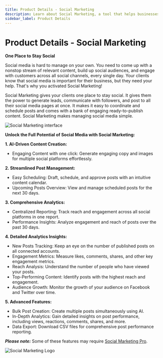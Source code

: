 ```yaml
---
title: Product Details - Social Marketing
description: Learn about Social Marketing, a tool that helps businesses manage social media across multiple platforms from one place.
sidebar_label: Product Details
---
```


# Product Details - Social Marketing

**One Place to Stay Social**

Social media is hard to manage on your own. You need to come up with a nonstop stream of relevant content, build up social audiences, and engage with customers across all social channels, every single day. Your clients know that social media is important for their business, but they need your help. That's why you activated Social Marketing!

Social Marketing gives your clients one place to stay social. It gives them the power to generate leads, communicate with followers, and post to all their social media pages at once. It makes it easy to coordinate and schedule posts and comes with a bank of engaging ready-to-publish content. Social Marketing makes managing social media simple.

![Social Marketing interface](./img/product-details-main.png)

**Unlock the Full Potential of Social Media with Social Marketing:**

**1. AI-Driven Content Creation:**
- Engaging Content with one click: Generate engaging copy and images for multiple social platforms effortlessly.

**2. Streamlined Post Management:**
- Easy Scheduling: Draft, schedule, and approve posts with an intuitive content calendar.
- Upcoming Posts Overview: View and manage scheduled posts for the next 30 days.

**3. Comprehensive Analytics:**
- Centralized Reporting: Track reach and engagement across all social platforms in one report.
- Performance Insights: Analyze engagement and reach of posts over the past 30 days.

**4. Detailed Analytics Insights:**
- New Posts Tracking: Keep an eye on the number of published posts on all connected accounts.
- Engagement Metrics: Measure likes, comments, shares, and other key engagement metrics.
- Reach Analysis: Understand the number of people who have viewed your posts.
- Top-Performing Content: Identify posts with the highest reach and engagement.
- Audience Growth: Monitor the growth of your audience on Facebook and Twitter over time.

**5. Advanced Features:**
- Bulk Post Creation: Create multiple posts simultaneously using AI.
- In-Depth Analytics: Gain detailed insights on post performance, including views, reactions, comments, shares, and more.
- Data Export: Download CSV files for comprehensive post performance reporting.

***Please note:*** Some of these features may require [Social Marketing Pro](https://support.vendasta.com/hc/en-us/articles/4406959560983-What-are-Standard-and-Pro-product-editions).

![Social Marketing Logo](./img/social_marketing_logo.png)